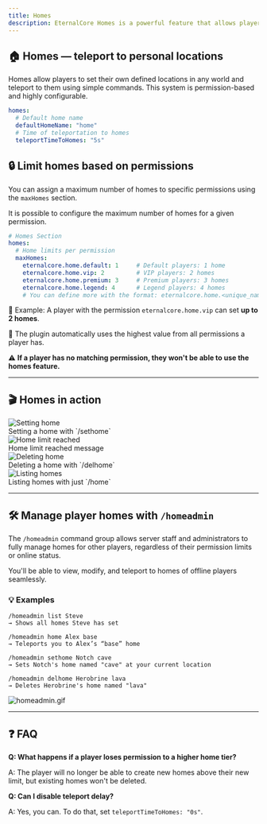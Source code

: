 ```yaml
---
title: Homes
description: EternalCore Homes is a powerful feature that allows players to set, manage, and teleport to custom home locations with optional permissions-based limits.
---
```


## 🏠 Homes — teleport to personal locations

Homes allow players to set their own defined locations in any world and teleport to them using simple commands. This system is permission-based and highly configurable.

```yaml
homes:
  # Default home name
  defaultHomeName: "home"
  # Time of teleportation to homes
  teleportTimeToHomes: "5s"
```

## 🔒 Limit homes based on permissions

You can assign a maximum number of homes to specific permissions using the `maxHomes` section.

It is possible to configure the maximum number of homes for a given permission.

```yaml
# Homes Section
homes:
  # Home limits per permission
  maxHomes:
    eternalcore.home.default: 1     # Default players: 1 home
    eternalcore.home.vip: 2         # VIP players: 2 homes
    eternalcore.home.premium: 3     # Premium players: 3 homes
    eternalcore.home.legend: 4      # Legend players: 4 homes
    # You can define more with the format: eternalcore.home.<unique_name>
```

🎯 Example:
A player with the permission `eternalcore.home.vip` can set **up to 2 homes**.

📌 The plugin automatically uses the highest value from all permissions a player has.

⚠️ **If a player has no matching permission, they won't be able to use the homes feature.**

---

## 🎬 Homes in action

<div className="grid grid-cols-1 md:grid-cols-2 gap-4 my-6">
  <div className="overflow-hidden">
    <img className="inline-block rounded-md shadow-sm my-4" src="/docs/eternalcore/homes/sethome.gif" alt="Setting home" />
    <div className="p-2 text-center text-sm font-medium bg-muted">Setting a home with `/sethome`</div>
  </div>

  <div className="overflow-hidden">
    <img className="inline-block rounded-md shadow-sm my-4" src="/docs/eternalcore/homes/home-limit-reached.gif" alt="Home limit reached" />
    <div className="p-2 text-center text-sm font-medium bg-muted">Home limit reached message</div>
  </div>

  <div className="overflow-hidden">
    <img className="inline-block rounded-md shadow-sm my-4" src="/docs/eternalcore/homes/delhome.gif" alt="Deleting home" />
    <div className="p-2 text-center text-sm font-medium bg-muted">Deleting a home with `/delhome`</div>
  </div>

  <div className="overflow-hidden">
    <img className="inline-block rounded-md shadow-sm my-4" src="/docs/eternalcore/homes/home-list.gif" alt="Listing homes" />
    <div className="p-2 text-center text-sm font-medium bg-muted">Listing homes with just `/home`</div>
  </div>
</div>

---

## 🛠️ Manage player homes with `/homeadmin`

The `/homeadmin` command group allows server staff and administrators to fully manage homes for other players, regardless of their permission limits or online status.


<AlertBox type="warning" title="⚙️ Offline player support is coming in EternalCore 2.0!">
  You'll be able to view, modify, and teleport to homes of offline players seamlessly.
</AlertBox>

### 💡 Examples

```text
/homeadmin list Steve
→ Shows all homes Steve has set

/homeadmin home Alex base
→ Teleports you to Alex’s “base” home

/homeadmin sethome Notch cave
→ Sets Notch's home named "cave" at your current location

/homeadmin delhome Herobrine lava
→ Deletes Herobrine's home named "lava"
```

![homeadmin.gif](/docs/eternalcore/homes/homeadmin.gif)

---

## ❓ FAQ

**Q: What happens if a player loses permission to a higher home tier?**

A: The player will no longer be able to create new homes above their new limit, but existing homes won't be deleted.

**Q: Can I disable teleport delay?**

A: Yes, you can. To do that, set `teleportTimeToHomes: "0s"`.
